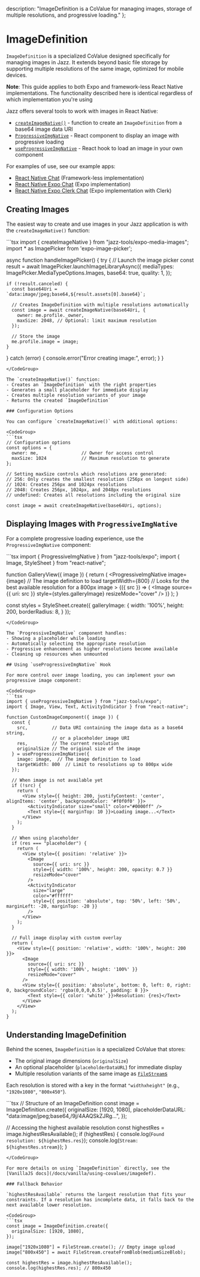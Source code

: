 
  description: "ImageDefinition is a CoValue for managing images, storage of multiple resolutions, and progressive loading."
};

# ImageDefinition

`ImageDefinition` is a specialized CoValue designed specifically for managing images in Jazz. It extends beyond basic file storage by supporting multiple resolutions of the same image, optimized for mobile devices.

**Note**: This guide applies to both Expo and framework-less React Native implementations. The functionality described here is identical regardless of which implementation you're using

Jazz offers several tools to work with images in React Native:
- [`createImageNative()`](#creating-images) - function to create an `ImageDefinition` from a base64 image data URI
- [`ProgressiveImgNative`](#displaying-images-with-progressiveimg) - React component to display an image with progressive loading
- [`useProgressiveImgNative`](#using-useprogressiveimg-hook) - React hook to load an image in your own component

For examples of use, see our example apps:
- [React Native Chat](https://github.com/gardencmp/jazz/tree/main/examples/chat-rn) (Framework-less implementation)
- [React Native Expo Chat](https://github.com/gardencmp/jazz/tree/main/examples/chat-rn-expo) (Expo implementation)
- [React Native Expo Clerk Chat](https://github.com/gardencmp/jazz/tree/main/examples/chat-rn-expo-clerk) (Expo implementation with Clerk)

## Creating Images

The easiest way to create and use images in your Jazz application is with the `createImageNative()` function:

<CodeGroup>
```tsx
import { createImageNative } from "jazz-tools/expo-media-images";
import * as ImagePicker from 'expo-image-picker';

async function handleImagePicker() {
  try {
    // Launch the image picker
    const result = await ImagePicker.launchImageLibraryAsync({
      mediaTypes: ImagePicker.MediaTypeOptions.Images,
      base64: true,
      quality: 1,
    });

    if (!result.canceled) {
      const base64Uri = `data:image/jpeg;base64,${result.assets[0].base64}`;

      // Creates ImageDefinition with multiple resolutions automatically
      const image = await createImageNative(base64Uri, {
        owner: me.profile._owner,
        maxSize: 2048, // Optional: limit maximum resolution
      });

      // Store the image
      me.profile.image = image;
    }
  } catch (error) {
    console.error("Error creating image:", error);
  }
}
```
</CodeGroup>

The `createImageNative()` function:
- Creates an `ImageDefinition` with the right properties
- Generates a small placeholder for immediate display
- Creates multiple resolution variants of your image
- Returns the created `ImageDefinition`

### Configuration Options

You can configure `createImageNative()` with additional options:

<CodeGroup>
```tsx
// Configuration options
const options = {
  owner: me,                // Owner for access control
  maxSize: 1024             // Maximum resolution to generate
};

// Setting maxSize controls which resolutions are generated:
// 256: Only creates the smallest resolution (256px on longest side)
// 1024: Creates 256px and 1024px resolutions
// 2048: Creates 256px, 1024px, and 2048px resolutions
// undefined: Creates all resolutions including the original size

const image = await createImageNative(base64Uri, options);
```
</CodeGroup>

## Displaying Images with `ProgressiveImgNative`

For a complete progressive loading experience, use the `ProgressiveImgNative` component:

<CodeGroup>
```tsx
import { ProgressiveImgNative } from "jazz-tools/expo";
import { Image, StyleSheet } from "react-native";

function GalleryView({ image }) {
  return (
    <ProgressiveImgNative
      image={image}  // The image definition to load
      targetWidth={800} //  Looks for the best available resolution for a 800px image
    >
      {({ src }) => (
        <Image
          source={{ uri: src }}
          style={styles.galleryImage}
          resizeMode="cover"
        />
      )}
    </ProgressiveImgNative>
  );
}

const styles = StyleSheet.create({
  galleryImage: {
    width: '100%',
    height: 200,
    borderRadius: 8,
  }
});
```
</CodeGroup>

The `ProgressiveImgNative` component handles:
- Showing a placeholder while loading
- Automatically selecting the appropriate resolution
- Progressive enhancement as higher resolutions become available
- Cleaning up resources when unmounted

## Using `useProgressiveImgNative` Hook

For more control over image loading, you can implement your own progressive image component:

<CodeGroup>
```tsx
import { useProgressiveImgNative } from "jazz-tools/expo";
import { Image, View, Text, ActivityIndicator } from "react-native";

function CustomImageComponent({ image }) {
  const {
    src,         // Data URI containing the image data as a base64 string,
                 // or a placeholder image URI
    res,         // The current resolution
    originalSize // The original size of the image
  } = useProgressiveImgNative({
    image: image,  // The image definition to load
    targetWidth: 800  // Limit to resolutions up to 800px wide
  });

  // When image is not available yet
  if (!src) {
    return (
      <View style={{ height: 200, justifyContent: 'center', alignItems: 'center', backgroundColor: '#f0f0f0' }}>
        <ActivityIndicator size="small" color="#0000ff" />
        <Text style={{ marginTop: 10 }}>Loading image...</Text>
      </View>
    );
  }

  // When using placeholder
  if (res === "placeholder") {
    return (
      <View style={{ position: 'relative' }}>
        <Image
          source={{ uri: src }}
          style={{ width: '100%', height: 200, opacity: 0.7 }}
          resizeMode="cover"
        />
        <ActivityIndicator
          size="large"
          color="#ffffff"
          style={{ position: 'absolute', top: '50%', left: '50%', marginLeft: -20, marginTop: -20 }}
        />
      </View>
    );
  }

  // Full image display with custom overlay
  return (
    <View style={{ position: 'relative', width: '100%', height: 200 }}>
      <Image
        source={{ uri: src }}
        style={{ width: '100%', height: '100%' }}
        resizeMode="cover"
      />
      <View style={{ position: 'absolute', bottom: 0, left: 0, right: 0, backgroundColor: 'rgba(0,0,0,0.5)', padding: 8 }}>
        <Text style={{ color: 'white' }}>Resolution: {res}</Text>
      </View>
    </View>
  );
}
```
</CodeGroup>

## Understanding ImageDefinition

Behind the scenes, `ImageDefinition` is a specialized CoValue that stores:

- The original image dimensions (`originalSize`)
- An optional placeholder (`placeholderDataURL`) for immediate display
- Multiple resolution variants of the same image as [`FileStream`s](../using-covalues/filestreams)

Each resolution is stored with a key in the format `"widthxheight"` (e.g., `"1920x1080"`, `"800x450"`).

<CodeGroup>
```tsx
// Structure of an ImageDefinition
const image = ImageDefinition.create({
  originalSize: [1920, 1080],
  placeholderDataURL: "data:image/jpeg;base64,/9j/4AAQSkZJRg...",
});

// Accessing the highest available resolution
const highestRes = image.highestResAvailable();
if (highestRes) {
  console.log(`Found resolution: ${highestRes.res}`);
  console.log(`Stream: ${highestRes.stream}`);
}
```
</CodeGroup>

For more details on using `ImageDefinition` directly, see the [VanillaJS docs](/docs/vanilla/using-covalues/imagedef).

### Fallback Behavior

`highestResAvailable` returns the largest resolution that fits your constraints. If a resolution has incomplete data, it falls back to the next available lower resolution.

<CodeGroup>
```tsx
const image = ImageDefinition.create({
  originalSize: [1920, 1080],
});

image["1920x1080"] = FileStream.create(); // Empty image upload
image["800x450"] = await FileStream.createFromBlob(mediumSizeBlob);

const highestRes = image.highestResAvailable();
console.log(highestRes.res); // 800x450
```
</CodeGroup>
